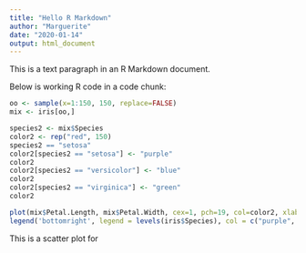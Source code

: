 ```yaml
---
title: "Hello R Markdown"
author: "Marguerite"
date: "2020-01-14"
output: html_document
---
```


This is a text paragraph in an R Markdown document.

Below is working R code in a code chunk: 

```r
oo <- sample(x=1:150, 150, replace=FALSE)
mix <- iris[oo,]

species2 <- mix$Species
color2 <- rep("red", 150)
species2 == "setosa"
color2[species2 == "setosa"] <- "purple"
color2
color2[species2 == "versicolor"] <- "blue"
color2
color2[species2 == "virginica"] <- "green"
color2

plot(mix$Petal.Length, mix$Petal.Width, cex=1, pch=19, col=color2, xlab = "Petal Length", ylab = "Petal Width")
legend('bottomright', legend = levels(iris$Species), col = c("purple", "blue", "green"), cex = 1, pch = 19)
```

This is a scatter plot for 